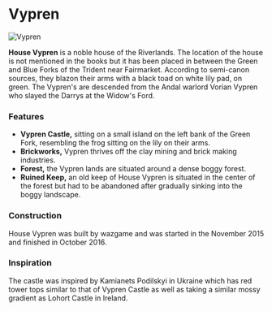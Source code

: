 

# Vypren

<Image
  src="https://cdn.sanity.io/images/1as7cn02/production/bb7611998379f61ced9fc933106ec73749b63e16-1000x650.png?w=976&h=350&fit=crop&crop=center&auto=format"
  alt="Vypren"
  width={976}
  height={350}
/>

<ProjectDetails
  floatRight
  region="Riverlands"
  house="House Vypren"
  type="Castle"
  status="Completed"
  warp="/warp vypren"
  projectLead="wazgamer"
  dateStarted="December 6, 2015"
  dateCompleted="December 6, 2015"
/>

**House Vypren** is a noble house of the Riverlands. The location of the house is not mentioned in the books but it has been placed in between the Green and Blue Forks of the Trident near Fairmarket. According to semi-canon sources, they blazon their arms with a black toad on white lily pad, on green. The Vypren's are descended from the Andal warlord Vorian Vypren who slayed the Darrys at the Widow's Ford.

### Features

- **Vypren Castle,** sitting on a small island on the left bank of the Green Fork, resembling the frog sitting on the lily on their arms.
- **Brickworks,** Vypren thrives off the clay mining and brick making industries.
- **Forest,** the Vypren lands are situated around a dense boggy forest.
- **Ruined Keep,** an old keep of House Vypren is situated in the center of the forest but had to be abandoned after gradually sinking into the boggy landscape.

### Construction

House Vypren was built by wazgame and was started in the November 2015 and finished in October 2016.

### Inspiration

The castle was inspired by Kamianets Podilskyi in Ukraine which has red tower tops similar to that of Vypren Castle as well as taking a similar mossy gradient as Lohort Castle in Ireland.
